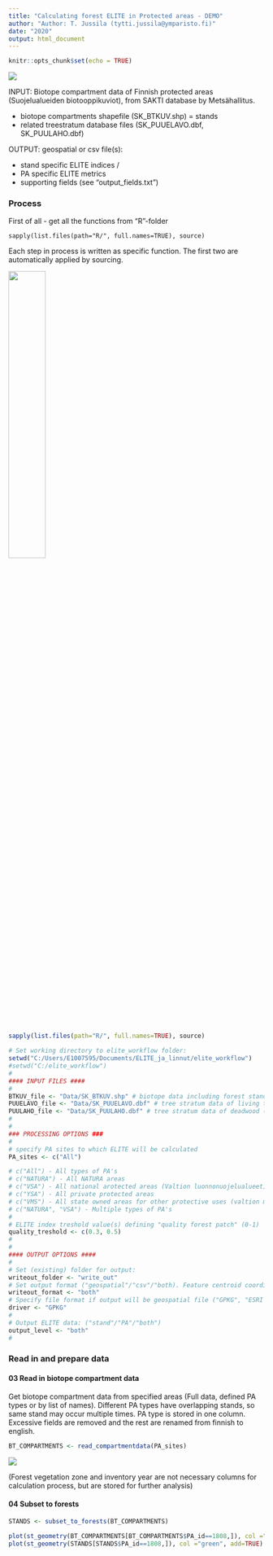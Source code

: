 ---
title: "Calculating forest ELITE in Protected areas - DEMO"
author: "Author: T. Jussila (tytti.jussila@ymparisto.fi)"
date: "2020"
output: html_document
---

```{r setup, include=FALSE}
knitr::opts_chunk$set(echo = TRUE)
```

![](C:/Users/E1007595/Documents/ELITE_ja_linnut/visualisointi/esitys/figures/elitestripe3.PNG)

INPUT: Biotope compartment data of Finnish protected areas (Suojelualueiden biotooppikuviot), from SAKTI database by Metsähallitus.

- biotope compartments shapefile (SK_BTKUV.shp) = stands
- related treestratum database files (SK_PUUELAVO.dbf, SK_PUULAHO.dbf)


OUTPUT: geospatial or csv file(s): 

- stand specific ELITE indices / 
- PA specific ELITE metrics 
- supporting fields (see "output_fields.txt")



### Process

First of all - get all the functions from "R"-folder

    sapply(list.files(path="R/", full.names=TRUE), source)

Each step in process is written as specific function. The first two are automatically applied by sourcing.

![](C:/Users/E1007595/Documents/ELITE_ja_linnut/visualisointi/esitys/figures/R_folder.PNG){width=38% }


```{r, include=FALSE}
sapply(list.files(path="R/", full.names=TRUE), source)
```
```` {r, include=FALSE}
# Set working directory to elite_workflow folder:
setwd("C:/Users/E1007595/Documents/ELITE_ja_linnut/elite_workflow")
#setwd("C:/elite_workflow")
#
#### INPUT FILES ####
#
BTKUV_file <- "Data/SK_BTKUV.shp" # biotope data including forest stands (.shp)
PUUELAVO_file <- "Data/SK_PUUELAVO.dbf" # tree stratum data of living trees (.dbf)
PUULAHO_file <- "Data/SK_PUULAHO.dbf" # tree stratum data of deadwood (.dbf)
#
#
### PROCESSING OPTIONS ###
#
# specify PA sites to which ELITE will be calculated
PA_sites <- c("All") 

# c("All") - All types of PA's
# c("NATURA") - All NATURA areas
# c("VSA") - All national arotected areas (Valtion luonnonuojelualueet)
# c("YSA") - All private protected areas 
# c("VMS") - All state owned areas for other protective uses (valtion muut suojelutarkoituksiin varatut alueet)
# c("NATURA", "VSA") - Multiple types of PA's
#
# ELITE index treshold value(s) defining "quality forest patch" (0-1)
quality_treshold <- c(0.3, 0.5)
#
#
#### OUTPUT OPTIONS ####
#
# Set (existing) folder for output:
writeout_folder <- "write_out"
# Set output format ("geospatial"/"csv"/"both). Feature centroid coordinates are calculated in field if not geospatial.
writeout_format <- "both"
# Specify file format if output will be geospatial file ("GPKG", "ESRI Shapefile", etc.):
driver <- "GPKG"
#
# Output ELITE data: ("stand"/"PA"/"both")
output_level <- "both"
#
````
### Read in and prepare data
#### 03 Read in biotope compartment data

Get biotope compartment data from specified areas (Full data, defined PA types or by list of names). Different PA types have overlapping stands, so same stand may occur multiple times. PA type is stored in one column. Excessive fields are removed and the rest are renamed from finnish to english.

```` {r}
BT_COMPARTMENTS <- read_compartmentdata(PA_sites) 
````

![](C:/Users/E1007595/Documents/ELITE_ja_linnut/visualisointi/esitys/figures/BTKUV.PNG)

(Forest vegetation zone and inventory year are not necessary columns for calculation process, but are stored for further analysis)


#### 04 Subset to forests

````{r}
STANDS <- subset_to_forests(BT_COMPARTMENTS)
````

````{r}
plot(st_geometry(BT_COMPARTMENTS[BT_COMPARTMENTS$PA_id==1808,]), col ="grey")
plot(st_geometry(STANDS[STANDS$PA_id==1808,]), col ="green", add=TRUE)
````
